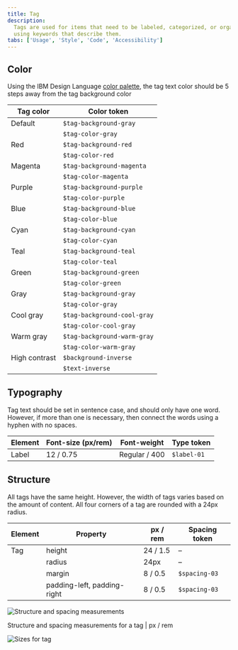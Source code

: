 ```yaml
---
title: Tag
description:
  Tags are used for items that need to be labeled, categorized, or organized
  using keywords that describe them.
tabs: ['Usage', 'Style', 'Code', 'Accessibility']
---
```


## Color

Using the IBM Design Language
[color palette](https://www.ibm.com/design/language/elements/color), the tag
text color should be 5 steps away from the tag background color

| Tag color     | Color token                 |
| ------------- | --------------------------- |
| Default       | `$tag-background-gray`      |
|               | `$tag-color-gray`           |
| Red           | `$tag-background-red`       |
|               | `$tag-color-red`            |
| Magenta       | `$tag-background-magenta`   |
|               | `$tag-color-magenta`        |
| Purple        | `$tag-background-purple`    |
|               | `$tag-color-purple`         |
| Blue          | `$tag-background-blue`      |
|               | `$tag-color-blue`           |
| Cyan          | `$tag-background-cyan`      |
|               | `$tag-color-cyan`           |
| Teal          | `$tag-background-teal`      |
|               | `$tag-color-teal`           |
| Green         | `$tag-background-green`     |
|               | `$tag-color-green`          |
| Gray          | `$tag-background-gray`      |
|               | `$tag-color-gray`           |
| Cool gray     | `$tag-background-cool-gray` |
|               | `$tag-color-cool-gray`      |
| Warm gray     | `$tag-background-warm-gray` |
|               | `$tag-color-warm-gray`      |
| High contrast | `$background-inverse`       |
|               | `$text-inverse`             |

## Typography

Tag text should be set in sentence case, and should only have one word. However,
if more than one is necessary, then connect the words using a hyphen with no
spaces.

| Element | Font-size (px/rem) | Font-weight   | Type token  |
| ------- | ------------------ | ------------- | ----------- |
| Label   | 12 / 0.75          | Regular / 400 | `$label-01` |

## Structure

All tags have the same height. However, the width of tags varies based on the
amount of content. All four corners of a tag are rounded with a 24px radius.

| Element | Property                    | px / rem | Spacing token |
| ------- | --------------------------- | -------- | ------------- |
| Tag     | height                      | 24 / 1.5 | –             |
|         | radius                      | 24px     | –             |
|         | margin                      | 8 / 0.5  | `$spacing-03` |
|         | padding-left, padding-right | 8 / 0.5  | `$spacing-03` |

<div className="image--fixed">

![Structure and spacing measurements](images/tag-style-1.png)

</div>

<Caption>Structure and spacing measurements for a tag | px / rem</Caption>

<div className="image--fixed">

![Sizes for tag](images/tag-style-size.png)

</div>
